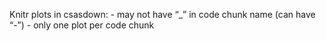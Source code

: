 Knitr plots in csasdown:
- may not have "_" in code chunk name (can have "-")
- only one plot per code chunk

